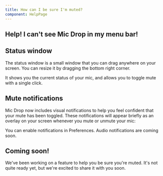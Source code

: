 ```yaml
---
title: How can I be sure I'm muted?
component: HelpPage
---
```



<Panel>

## Help! I can't see Mic Drop in my menu bar!

<!-- TODO: video here -->

## Status window

<!-- TODO: photo here -->

The status window is a small window that you can drag anywhere on your screen. You can resize it by dragging the bottom right corner.

It shows you the current status of your mic, and allows you to toggle mute with a single click.

## Mute notifications

Mic Drop now includes visual notifications to help you feel confident that your mute has been toggled. These notifications will appear briefly as an overlay on your screen whenever you mute or unmute your mic:

<!-- TODO: Add a video here -->

You can enable notifications in Preferences. Audio notifications are coming soon.

## Coming soon!

We've been working on a feature to help you be sure you're muted. It's not quite ready yet, but we're excited to share it with you soon.

</Panel>
